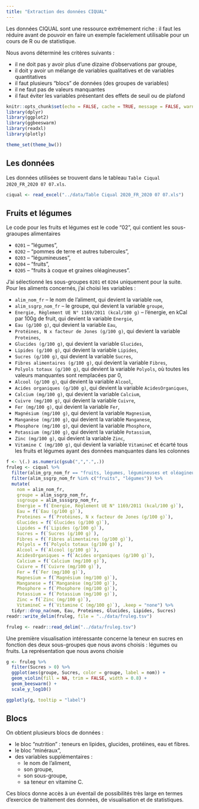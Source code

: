 ```yaml
---
title: "Extraction des données CIQUAL"
---
```


Les données CIQUAL sont une ressource extrêmement riche : il faut les réduire avant de pouvoir en faire un exemple facielement utilisable pour un cours de R ou de statistique.

Nous avons déterminé les critères suivants :

   * il ne doit pas y avoir plus d'une dizaine d'observations par groupe,
   * il doit y avoir un mélange de variables qualitatives et de variables quantitatives
   * il faut plusieurs "blocs" de données (des groupes de variables)
   * il ne faut pas de valeurs manquantes
   * il faut éviter les variables présentant des effets de seuil ou de plafond

```r
knitr::opts_chunk$set(echo = FALSE, cache = TRUE, message = FALSE, warning = FALSE)
library(dplyr)
library(ggplot2)
library(ggbeeswarm)
library(readxl)
library(plotly)

theme_set(theme_bw())
```

## Les données

Les données utilisées se trouvent dans le tableau `Table Ciqual 2020_FR_2020 07 07.xls`.

```r
ciqual <- read_excel("../data/Table Ciqual 2020_FR_2020 07 07.xls")
```

## Fruits et légumes

Le code pour les fruits et légumes est le code "02", qui contient les sous-graoupes alimentaires 

  * `0201` -- "légumes",
  * `0202` -- "pommes de terre et autres tubercules",
  * `0203` -- "légumineuses",
  * `0204` -- "fruits",
  * `0205` -- "fruits à coque et graines oléagineuses".

J'ai sélectionné les sous-groupes `0201` et `0204` uniquement pour la suite. Pour les aliments concernés, j'ai choisi les variables : 

  * `alim_nom_fr` -- le nom de l'aliment, qui devient la variable `nom`,
  * `alim_ssgrp_nom_fr` -- le groupe, qui devient la variable `groupe`,
  * `Energie, Règlement UE N° 1169/2011 (kcal/100 g)` -- l'énergie, en kCal par 100g de fruit, qui devient la variable `Energie`,
  * `Eau (g/100 g)`, qui devient la variable `Eau`,
  * `Protéines, N x facteur de Jones (g/100 g)`, qui devient la variable `Proteines`,
  * `Glucides (g/100 g)`, qui devient la variable `Glucides`,
  * `Lipides (g/100 g)`, qui devient la variable `Lipides`,
  * `Sucres (g/100 g)`, qui devient la variable `Sucres`,
  * `Fibres alimentaires (g/100 g)`, qui devient la variable `Fibres`,
  * `Polyols totaux (g/100 g)`, qui devient la variable `Polyols`, où toutes les valeurs manquantes sont remplacées par 0,
  * `Alcool (g/100 g)`, qui devient la variable `Alcool`,
  * `Acides organiques (g/100 g)`, qui devient la variable `AcidesOrganiques`,
  * `Calcium (mg/100 g)`, qui devient la variable `Calcium`,
  * `Cuivre (mg/100 g)`, qui devient la variable `Cuivre`,
  * `Fer (mg/100 g)`, qui devient la variable `Fer`,
  * `Magnésium (mg/100 g)`, qui devient la variable `Magnesium`,
  * `Manganèse (mg/100 g)`, qui devient la variable `Manganese`,
  * `Phosphore (mg/100 g)`, qui devient la variable `Phosphore`,
  * `Potassium (mg/100 g)`, qui devient la variable `Potassium`,
  * `Zinc (mg/100 g)`, qui devient la variable `Zinc`,
  * `Vitamine C (mg/100 g)`, qui devient la variable `VitamineC`
et écarté tous les fruits et légumes ayant des données manquantes dans les colonnes 




```r
f <- \(.) as.numeric(gsub(",",".",.))
fruleg <- ciqual %>%
  filter(alim_grp_nom_fr == "fruits, légumes, légumineuses et oléagineux") %>%
  filter(alim_ssgrp_nom_fr %in% c("fruits", "légumes")) %>%
  mutate(
    nom = alim_nom_fr,
    groupe = alim_ssgrp_nom_fr,
    ssgroupe = alim_ssssgrp_nom_fr,
    Energie = f(`Energie, Règlement UE N° 1169/2011 (kcal/100 g)`),
    Eau = f(`Eau (g/100 g)`),
    Proteines = f(`Protéines, N x facteur de Jones (g/100 g)`),
    Glucides = f(`Glucides (g/100 g)`), 
    Lipides = f(`Lipides (g/100 g)`), 
    Sucres = f(`Sucres (g/100 g)`), 
    Fibres = f(`Fibres alimentaires (g/100 g)`),
    Polyols = f(`Polyols totaux (g/100 g)`),
    Alcool = f(`Alcool (g/100 g)`),
    AcidesOrganiques = f(`Acides organiques (g/100 g)`),
    Calcium = f(`Calcium (mg/100 g)`),
    Cuivre = f(`Cuivre (mg/100 g)`),
    Fer = f(`Fer (mg/100 g)`),
    Magnesium = f(`Magnésium (mg/100 g)`),
    Manganese = f(`Manganèse (mg/100 g)`),
    Phosphore = f(`Phosphore (mg/100 g)`),
    Potassium = f(`Potassium (mg/100 g)`),
    Zinc = f(`Zinc (mg/100 g)`),
    VitamineC = f(`Vitamine C (mg/100 g)`), .keep = "none") %>%
  tidyr::drop_na(nom, Eau, Proteines, Glucides, Lipides, Sucres)
readr::write_delim(fruleg, file = "../data/fruleg.tsv")
```

```r
fruleg <- readr::read_delim("../data/fruleg.tsv")
```

Une première visualisation intéressante concerne la teneur en sucres en fonction des deux sous-groupes que nous avons choisis : légumes ou fruits. La représentation que nous avons choisie 

```r
g <- fruleg %>% 
  filter(Sucres > 0) %>%
  ggplot(aes(groupe, Sucres, color = groupe, label = nom)) +
  geom_violin(fill = NA, trim = FALSE, width = 0.8) +
  geom_beeswarm() + 
  scale_y_log10()

ggplotly(g, tooltip = "label")
```

## Blocs

On obtient plusieurs blocs de données : 

  * le bloc "nutrition" : teneurs en lipides, glucides, protéines, eau et fibres.
  * le bloc "minéraux",
  * des variables supplémentaires : 
    + le nom de l'aliment,
    + son groupe,
    + son sous-groupe,
    + sa teneur en vitamine C.

Ces blocs donne accès à un éventail de possibilités très large en termes d'exercice de traitement des données, de visualisation et de statistiques.
